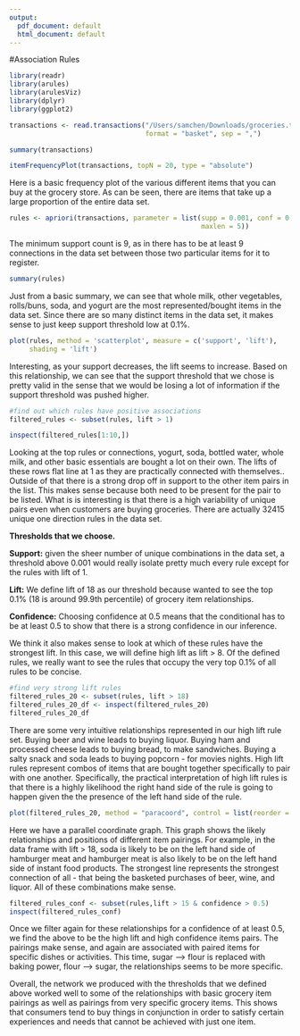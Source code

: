 ```yaml
---
output:
  pdf_document: default
  html_document: default
---
```


#Association Rules

```r

library(readr)
library(arules)
library(arulesViz)
library(dplyr)
library(ggplot2)

transactions <- read.transactions("/Users/samchen/Downloads/groceries.txt", 
                                  format = "basket", sep = ",")

summary(transactions)

itemFrequencyPlot(transactions, topN = 20, type = "absolute")

```

Here is a basic frequency plot of the various different items that you can buy at the grocery store. As can be seen, there are items that take up a large proportion of the entire data set.

```r

rules <- apriori(transactions, parameter = list(supp = 0.001, conf = 0.1, 
                                                maxlen = 5))

```
The minimum support count is 9, as in there has to be at least 9 connections in the data set between those two particular items for it to register.

```r

summary(rules)

```

Just from a basic summary, we can see that whole milk, other vegetables, rolls/buns, soda, and yogurt are the most represented/bought items in the data set. Since there are so many distinct items in the data set, it makes sense to just keep support threshold low at 0.1%.

```r

plot(rules, method = 'scatterplot', measure = c('support', 'lift'), 
     shading = 'lift')

```

Interesting, as your support decreases, the lift seems to increase. Based on this relationship, we can see that the support threshold that we chose is pretty valid in the sense that we would be losing a lot of information if the support threshold was pushed higher. 

```r
#find out which rules have positive associations
filtered_rules <- subset(rules, lift > 1)

inspect(filtered_rules[1:10,])

```

Looking at the top rules or connections, yogurt, soda, bottled water, whole milk, and other basic essentials are bought a lot on their own. The lifts of these rows flat line at 1 as they are practically connected with themselves.. Outside of that there is a strong drop off in support to the other item pairs in the list. This makes sense because both need to be present for the pair to be listed. What is is interesting is that there is a high variability of unique pairs even when customers are buying groceries. There are actually 32415 unique one direction rules in the data set.

**Thresholds that we choose.**

**Support:** given the sheer number of unique combinations in the data set, a threshold above 0.001 would really isolate pretty much every rule except for the rules with lift of 1.

**Lift:** We define lift of 18 as our threshold because wanted to see the top 0.1% (18 is around 99.9th percentile) of grocery item relationships.

**Confidence:** Choosing confidence at 0.5 means that the conditional has to be at least 0.5 to show that there is a strong confidence in our inference.


We think it also makes sense to look at which of these rules have the strongest lift. In this case, we will define high lift as lift > 8. Of the defined rules, we really want to see the rules that occupy the very top 0.1% of all rules to be concise.

```r

#find very strong lift rules
filtered_rules_20 <- subset(rules, lift > 18)
filtered_rules_20_df <- inspect(filtered_rules_20)
filtered_rules_20_df

```

There are some very intuitive relationships represented in our high lift rule set. Buying beer and wine leads to buying liquor. Buying ham and processed cheese leads to buying bread, to make sandwiches. Buying a salty snack and soda leads to buying popcorn - for movies nights. High lift rules represent combos of items that are bought together specifically to pair with one another. Specifically, the practical interpretation of high lift rules is that there is a highly likelihood the right hand side of the rule is going to happen given the the presence of the left hand side of the rule.


```r

plot(filtered_rules_20, method = "paracoord", control = list(reorder = TRUE))

```

Here we have a parallel coordinate graph. This graph shows the likely relationships and positions of different item pairings. For example, in the data frame with lift > 18, soda is likely to be on the left hand side of hamburger meat and hamburger meat is also likely to be on the left hand side of instant food products. The strongest line represents the strongest connection of all - that being the basketed purchases of beer, wine, and liquor. All of these combinations make sense.


```r

filtered_rules_conf <- subset(rules,lift > 15 & confidence > 0.5)
inspect(filtered_rules_conf)

```

Once we filter again for these relationships for a confidence of at least 0.5, we find the above to be the high lift and high confidence items pairs. The pairings make sense, and again are associated with paired items for specific dishes or activities. This time, sugar --> flour is replaced with baking power, flour --> sugar, the relationships seems to be more specific.

Overall, the network we produced with the thresholds that we defined above worked well to some of the relationships with basic grocery item pairings as well as pairings from very specific grocery items. This shows that consumers tend to buy things in conjunction in order to satisfy certain experiences and needs that cannot be achieved with just one item.




